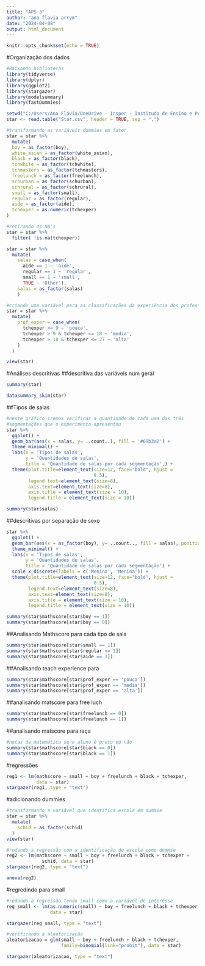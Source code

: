 ```yaml
---
title: "APS 3"
author: "ana flavia arrym"
date: "2024-04-08"
output: html_document
---
```


```r
knitr::opts_chunk$set(echo = TRUE)
```

#Organização dos dados

```r

#Baixando bibliotecas
library(tidyverse) 
library(dplyr)
library(ggplot2)
library(stargazer)
library(modelsummary)
library(fastDummies)

setwd("C:/Users/Ana Flávia/OneDrive - Insper - Institudo de Ensino e Pesquisa/Economia/Quinto Semestre/Microeconomia IV/Bloco 3/APS 3")
star <- read.table("Star.csv", header = TRUE, sep = ",")

#transformando as variáveis dummies em fator
star = star %>%
  mutate(
  boy = as_factor(boy),
  white_asian = as_factor(white_asian),
  black = as_factor(black),
  tchwhite = as_factor(tchwhite),
  tchmasters = as_factor(tchmasters),
  freelunch = as_factor(freelunch),
  schurban = as_factor(schurban),
  schrural = as_factor(schrural),
  small = as_factor(small),
  regular = as_factor(regular),
  aide = as_factor(aide),
  tchexper = as.numeric(tchexper)
)

#retirando os NA's
star = star %>%
  filter( !is.na(tchexper))

star = star %>%
  mutate(
    salas = case_when(
      aide == 1 ~ 'aide',
      regular == 1 ~ 'regular',
      small == 1 ~ 'small',
      TRUE ~ 'Other'),
    salas = as_factor(salas)
    )

#criando uma variável para as classificações da experiência dos professores
star = star %>%
  mutate(
    prof_exper = case_when(
      tchexper <= 9 ~ 'pouca',
      tchexper > 9 & tchexper <= 18 ~ 'media',
      tchexper > 18 & tchexper <= 27 ~ 'alta'
    )
  )

view(star)
```

#Análises descritivas 
##descritiva das variáveis num geral
```r
summary(star)

datasummary_skim(star)
```
##Tipos de salas
```r
#neste gráfico iremos verificar a quantidade de cada uma das três 
#segmentações que o experimento apresentou
star %>%
  ggplot() +
  geom_bar(aes(x = salas, y= ..count..), fill = '#69b3a2') +
  theme_minimal() +
  labs(x = 'Tipos de salas',
       y = 'Quantidades de salas',
       title = 'Quantidade de salas por cada segmentação',) +
  theme(plot.title=element_text(size=12, face="bold", hjust =
                                0.5),
        legend.text=element_text(size=8),
        axis.text=element_text(size=8),
        axis.title = element_text(size = 10),
        legend.title = element_text(size = 10))

summary(star$salas)
```

##descritivas por separação de sexo

```r
star %>%
  ggplot() +
  geom_bar(aes(x = as_factor(boy), y= ..count.., fill = salas), position = "dodge2") +
  theme_minimal() +
  labs(x = 'Tipos de salas',
       y = 'Quantidades de salas',
       title = 'Quantidade de salas por cada segmentação') +
  scale_x_discrete(labels = c('Menino', 'Menina')) +
  theme(plot.title=element_text(size=12, face="bold", hjust =
                                0.5),
        legend.text=element_text(size=8),
        axis.text=element_text(size=8),
        axis.title = element_text(size = 10),
        legend.title = element_text(size = 10))

summary(star$mathscore[star$boy == 1])
summary(star$mathscore[star$boy == 0])

```

##Analisando Mathscore para cada tipo de sala

```r

summary(star$mathscore[star$small == 1])
summary(star$mathscore[star$regular == 1])
summary(star$mathscore[star$aide == 1])
```

##Analisando teach experience para

```r
summary(star$mathscore[star$prof_exper == 'pouca'])
summary(star$mathscore[star$prof_exper == 'media'])
summary(star$mathscore[star$prof_exper == 'alta'])

```
##analisando matscore para free luch
```r
summary(star$mathscore[star$freelunch == 0])
summary(star$mathscore[star$freelunch == 1])

```
##analisando matscore para raça
```r
#notas de matemática se o aluno é preto ou não
summary(star$mathscore[star$black == 0])
summary(star$mathscore[star$black == 1])
```

#regressões

```r
reg1 <- lm(mathscore ~ small + boy + freelunch + black + tchexper,
           data = star)
stargazer(reg1, type = "text")

```
#adicionando dummies
```r
#transformando a variável que identifica escola em dummie
star = star %>%
  mutate(
    schid = as_factor(schid)
  )
view(star)

#rodando a regressão com a identificação de escola como dummie
reg2 <- lm(mathscore ~ small + boy + freelunch + black + tchexper +
             schid, data = star)
stargazer(reg2, type = "text")

anova(reg2)
```
#regredindo para small
```r
#rodando a regressão tendo small como a variável de interesse
reg_small <- lm(as.numeric(small) ~ boy + freelunch + black + tchexper,
                data = star)

stargazer(reg_small, type = "text")

#verificando a aleatorização
aleatorizacao = glm(small ~ boy + freelunch + black + tchexper,
                    family=binomial(link="probit"), data = star)

stargazer(aleatorizacao, type = "text")
```


